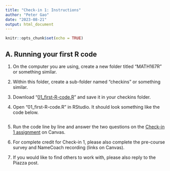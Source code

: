 ```yaml
---
title: "Check-in 1: Instructions"
author: "Peter Gao"
date: "2023-08-21"
output: html_document
---
```


```r
knitr::opts_chunk$set(echo = TRUE)
```

## A. Running your first R code

1. On the computer you are using, create a new folder titled "MATH167R" or something similar.

2. Within this folder, create a sub-folder named "checkins" or something similar.

3. Download "[01_first-R-code.R](../static/01_first-R-code.R)" and save it in your checkins folder.

4. Open "01_first-R-code.R" in RStudio. It should look something like the code below.

```r
```

5. Run the code line by line and answer the two questions on the [Check-in 1 assignment](https://sjsu.instructure.com/courses/1571636/quizzes/1690553) on Canvas.


6. For complete credit for Check-in 1, please also complete the pre-course survey and NameCoach recording (links on Canvas).

7. If you would like to find others to work with, please also reply to the Piazza post.
